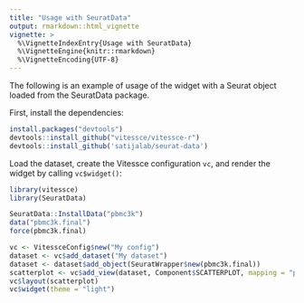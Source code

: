 ```yaml
---
title: "Usage with SeuratData"
output: rmarkdown::html_vignette
vignette: >
  %\VignetteIndexEntry{Usage with SeuratData}
  %\VignetteEngine{knitr::rmarkdown}
  %\VignetteEncoding{UTF-8}
---
```


The following is an example of usage of the widget with a Seurat object loaded from the SeuratData package.

First, install the dependencies:

```r
install.packages("devtools")
devtools::install_github("vitessce/vitessce-r")
devtools::install_github('satijalab/seurat-data')
```

Load the dataset, create the Vitessce configuration `vc`, and render the widget by calling `vc$widget()`:

```r
library(vitessce)
library(SeuratData)

SeuratData::InstallData("pbmc3k")
data("pbmc3k.final")
force(pbmc3k.final)

vc <- VitessceConfig$new("My config")
dataset <- vc$add_dataset("My dataset")
dataset <- dataset$add_object(SeuratWrapper$new(pbmc3k.final))
scatterplot <- vc$add_view(dataset, Component$SCATTERPLOT, mapping = "pca")
vc$layout(scatterplot)
vc$widget(theme = "light")
```



